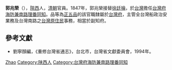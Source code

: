 {{Otheruses|other=名为郭兆荣的其他人物|郭振球}}

'''郭兆榮'''（{{bd|？||？|}}），[[陝西|陝西]]人，[[清朝|清朝]]官員。1847年，郭兆榮接替[[徐廷掄|徐廷掄]]，於[[台灣|台灣]]擔任[[台灣府海防兼南路理番同知|台灣府海防兼南路理番同知]]。品等為[[正五品|正五品]]的該官職隸屬於[[台灣府|台灣府]]，主管全台灣船政治安業務及台灣南路之[[台灣原住民|台灣原住民]]事務，相當於副知府。

== 參考文獻 ==
*劉寧顏編，《重修台灣省通志》，台北市，台灣省文獻委員會，1994年。

{{start box}}
{{s-before|[[徐廷掄|徐廷掄]]}}
{{s-title|[[台灣府海防兼南路理番同知|台灣府海防兼南路理番同知]]|1847年上任}}
{{s-after|[[黃開基|黃開基]]}}
{{end box}}

{{Authority control}}
{{DEFAULTSORT:Guo}}
[[Category:郭姓|Zhao]]
[[Category:陕西人|Category:陕西人]]
[[Category:台灣府海防兼南路理番同知|Category:台灣府海防兼南路理番同知]]